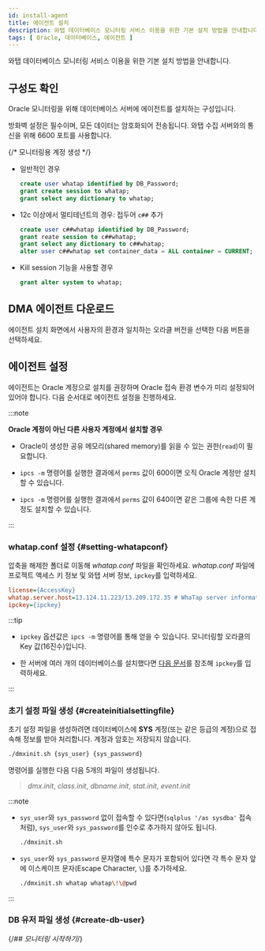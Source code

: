 ```yaml
---
id: install-agent
title: 에이전트 설치
description: 와탭 데이터베이스 모니터링 서비스 이용을 위한 기본 설치 방법을 안내합니다.
tags: [ Oracle, 데이터베이스, 에이전트 ]
---
```



와탭 데이터베이스 모니터링 서비스 이용을 위한 기본 설치 방법을 안내합니다.


<Agentsignupguide />   


<Createprojectv2 />

## 구성도 확인

Oracle 모니터링을 위해 데이터베이스 서버에 에이전트를 설치하는 구성입니다.

<ImgLang img='dbx-install-agent-on-db-server-dma.png' desc='' />

방화벽 설정은 필수이며, 모든 데이터는 암호화되어 전송됩니다. 와탭 수집 서버와의 통신을 위해 6600 포트를 사용합니다.

{/* 모니터링용 계정 생성 */}

<Dbcreatemonitoringaccount />

* 일반적인 경우

  ```sql title="SQL"
  create user whatap identified by DB_Password;
  grant create session to whatap;
  grant select any dictionary to whatap;
  ```

* 12c 이상에서 멀티테넌트의 경우: 접두어 `c##` 추가

  ```SQL title="SQL"
  create user c##whatap identified by DB_Password;
  grant reate session to c##whatap;
  grant select any dictionary to c##whatap;
  alter user c##whatap set container_data = ALL container = CURRENT;
  ```

* Kill session 기능을 사용할 경우

  ```SQL title="SQL"
  grant alter system to whatap;
  ```


<Accesskey />

## DMA 에이전트 다운로드

에이전트 설치 화면에서 사용자의 환경과 일치하는 오라클 버전을 선택한 다음 <Cmdname sid="download" className="uitext" /> 버튼을 선택하세요.

## 에이전트 설정

에이전트는 Oracle 계정으로 설치를 권장하며 Oracle 접속 환경 변수가 미리 설정되어 있어야 합니다. 다음 순서대로 에이전트 설정을 진행하세요.

:::note

**Oracle 계정이 아닌 다른 사용자 계정에서 설치할 경우**

- Oracle이 생성한 공유 메모리(shared memory)를 읽을 수 있는 권한(`read`)이 필요합니다.

- `ipcs -m` 명령어를 실행한 결과에서 `perms` 값이 600이면 오직 Oracle 계정만 설치할 수 있습니다.

- `ipcs -m` 명령어를 실행한 결과에서 `perms` 값이 640이면 같은 그룹에 속한 다른 계정도 설치할 수 있습니다.

:::

### whatap.conf 설정 {#setting-whatapconf}

압축을 해제한 폴더로 이동해 *whatap.conf* 파일을 확인하세요. *whatap.conf* 파일에 프로젝트 액세스 키 정보 및 와탭 서버 정보, `ipckey`를 입력하세요.  

```ini title='whatap.conf'
license={AccessKey}
whatap.server.host=13.124.11.223/13.209.172.35 # WhaTap server information
ipckey={ipckey}
```

:::tip

* `ipckey` 옵션값은 `ipcs -m` 명령어를 통해 얻을 수 있습니다. 모니터링할 오라클의 Key 값(16진수)입니다.

* 한 서버에 여러 개의 데이터베이스를 설치했다면 [다음 문서](check-ipckey)를 참조해 `ipckey`를 입력하세요.

:::

### 초기 설정 파일 생성 {#createinitialsettingfile}

초기 설정 파일을 생성하려면 데이터베이스에 **SYS** 계정(또는 같은 등급의 계정)으로 접속해 정보를 받아 처리합니다. 계정과 암호는 저장되지 않습니다.

```sh title="BASH"
./dmxinit.sh {sys_user} {sys_password}
```

명령어를 실행한 다음 다음 5개의 파일이 생성됩니다.

> *dmx.init*, *class.init*, *dbname.init*, *stat.init*, *event.init*

:::note

* `sys_user`와 `sys_password` 없이 접속할 수 있다면(`sqlplus '/as sysdba'` 접속처럼), `sys_user`와 `sys_password`를 인수로 추가하지 않아도 됩니다.

  ```sh title="BASH"
  ./dmxinit.sh
  ```

* `sys_user`와 `sys_password` 문자열에 특수 문자가 포함되어 있다면 각 특수 문자 앞에 이스케이프 문자(Escape Character, `\`)를 추가하세요.

  ```sh title="BASH"
  ./dmxinit.sh whatap whatap\!\@pwd
  ```

:::

### DB 유저 파일 생성 {#create-db-user}

<DBuserDesc name='default'/>


<Dbcreatedbuserfilebody /> 

{/*## 모니터링 시작하기*/}

<Dbrunagent /> 


<NextStep />